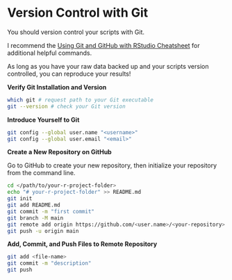 # Version Control with Git

You should version control your scripts with Git.

I recommend the [Using Git and GitHub with RStudio Cheatsheet](https://rstudio.github.io/cheatsheets/git-github.pdf) for additional helpful commands.

::: callout-important
As long as you have your raw data backed up and your scripts version controlled, you can reproduce your results!
:::

**Verify Git Installation and Version**

``` bash
which git # request path to your Git executable
git --version # check your Git version
```

**Introduce Yourself to Git**

``` bash
git config --global user.name "<username>"
git config --global user.email "<email>"
```

**Create a New Repository on GitHub**

Go to GitHub to create your new repository, then initialize your repository from the command line.

``` bash
cd </path/to/your-r-project-folder>
echo "# your-r-project-folder" >> README.md
git init
git add README.md
git commit -m "first commit"
git branch -M main
git remote add origin https://github.com/<user.name>/<your-repository>.git
git push -u origin main
```

**Add, Commit, and Push Files to Remote Repository**

``` bash
git add <file-name>
git commit -m "description"
git push
```
